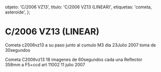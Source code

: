 
  objeto: 'C/2006 VZ13',
  titulo: 'C/2006 VZ13 (LINEAR)',
  etiquetas: 'cometa, asteroide',
};

# C/2006 VZ13 (LINEAR)

<Imagen
  src="registro/c2006-vz13_20070723_2_m3-c2006vz13-b1-30s-as-23ju-w.jpg"
  fecha="20070723"
/>

Cometa c2006vz13 a su paso junto al cumulo M3 dia 23Julio 2007 toma de 30segundos

<Imagen
  src="registro/c2006-vz13_20070711_1_c2006-vz13-18-imagenes-60s-11julio2007.jpg"
  fecha="20070711"
/>

Cometa C2006vz13 18 imagenes de 60segundos cada una Reflector 358mm a F5+ccd art 11002 11 julio 2007